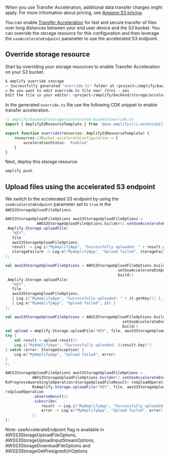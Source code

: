 <Callout warning>

When you use Transfer Acceleration, additional data transfer charges might apply. For more information about pricing, see [Amazon S3 pricing](https://aws.amazon.com/s3/pricing/).

</Callout>

You can enable [Transfer Acceleration](https://docs.aws.amazon.com/AmazonS3/latest/userguide/transfer-acceleration.html) for fast and secure transfer of files over long distances between your end user device and the S3 bucket. You can override the storage resource for this configuration and then leverage the `useAccelerateEndpoint` parameter to use the accelerated S3 endpoint.

## Override storage resource

Start by overriding your storage resources to enable Transfer Acceleration on your S3 bucket.

```sh
$ amplify override storage
✅ Successfully generated "override.ts" folder at <project>/amplify/backend/storage/accelerated-bucket
✔ Do you want to edit override.ts file now? (Y/n) · yes
Edit the file in your editor: <project>/amplify/backend/storage/accelerated-bucket/override.ts
```

In the generated `override.ts` file use the following CDK snippet to enable transfer acceleration.

```typescript
// amplify/backend/storage/accelerated-bucket/override.ts
import { AmplifyS3ResourceTemplate } from '@aws-amplify/cli-extensibility-helper';

export function override(resources: AmplifyS3ResourceTemplate) {
    resources.s3Bucket.accelerateConfiguration = {
        accelerationStatus: 'Enabled'
    }
}
```

Next, deploy this storage resource:

```sh
amplify push
```



## Upload files using the accelerated S3 endpoint

We switch to the accelerated S3 endpoint by using the `useAccelerateEndpoint` parameter set to `true` in the `AWSS3StorageUploadFileOptions`.
<BlockSwitcher>

<Block name="Java">

```java
AWSS3StorageUploadFileOptions awsS3StorageUploadFileOptions =
              AWSS3StorageUploadFileOptions.builder().setUseAccelerateEndpoint(true).build();
 Amplify.Storage.uploadFile(
   "KEY",
   file
   awsS3StorageUploadFileOptions,
   result -> Log.i("MyAmplifyApp", "Successfully uploaded: " + result.getKey()),
   storageFailure -> Log.e("MyAmplifyApp", "Upload failed", storageFailure)
);
```
</Block>
<Block name="Kotlin - Callbacks">

```kotlin
val awsS3StorageUploadFileOptions = AWSS3StorageUploadFileOptions.builder().
                                                  setUseAccelerateEndpoint(true).
                                                  build()
 Amplify.Storage.uploadFile(
   "KEY",
   file
   awsS3StorageUploadFileOptions,
   { Log.i("MyAmplifyApp", "Successfully uploaded: " + it.getKey()) },
   { Log.e("MyAmplifyApp", "Upload failed", it) }
);
```
</Block>
<Block name="Kotlin - Coroutines">

```kotlin
val awsS3StorageUploadFileOptions = AWSS3StorageUploadFileOptions.builder().
                                                    setUseAccelerateEndpoint(true).
                                                    build()
val upload = Amplify.Storage.uploadFile("KEY", file, awsS3StorageUploadFileOptions)
try {
    val result = upload.result()
    Log.i("MyAmplifyApp", "Successfully uploaded: ${result.key}")
} catch (error: StorageException) {
    Log.e("MyAmplifyApp", "Upload failed", error)
}
);
```
</Block>
<Block name="RxJava">

```java
AWSS3StorageUploadFileOptions awsS3StorageUploadFileOptions =
            AWSS3StorageUploadFileOptions.builder().setUseAccelerateEndpoint(true).build();
RxProgressAwareSingleOperation<StorageUploadFileResult> rxUploadOperation =
            RxAmplify.Storage.uploadFile("KEY", file, awsS3StorageUploadFileOptions);
rxUploadOperation
            .observeResult()
            .subscribe(
                result -> Log.i("MyAmplifyApp", "Successfully uploaded: " + result.getKey()),
                error -> Log.e("MyAmplifyApp", "Upload failed", error)
            );
);
```
</Block>
</BlockSwitcher>
<Callout>Note: useAccelerateEndpoint flag is available in AWSS3StorageUploadFileOptions, AWSS3StorageUploadInputStreamOptions, AWSS3StorageDownloadFileOptions and AWSS3StorageGetPresignedUrlOptions</Callout>
